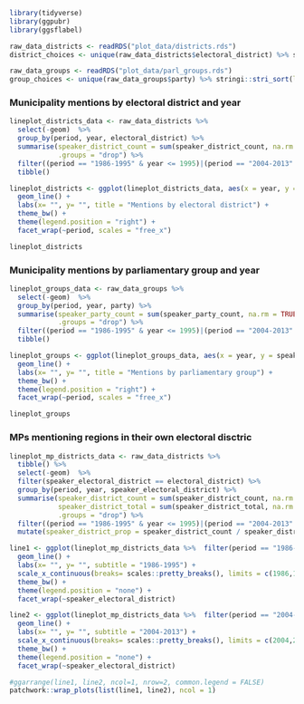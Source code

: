 ```r
library(tidyverse)
library(ggpubr)
library(ggsflabel)
```

```r
raw_data_districts <- readRDS("plot_data/districts.rds")
district_choices <- unique(raw_data_districts$electoral_district) %>% stringi::stri_sort(locale = "fi_FI")

raw_data_groups <- readRDS("plot_data/parl_groups.rds")
group_choices <- unique(raw_data_groups$party) %>% stringi::stri_sort(local = "fi_FI")

```

### Municipality mentions by electoral district and year

```r
lineplot_districts_data <- raw_data_districts %>%
  select(-geom)  %>%
  group_by(period, year, electoral_district) %>%
  summarise(speaker_district_count = sum(speaker_district_count, na.rm = TRUE),
            .groups = "drop") %>%
  filter((period == "1986-1995" & year <= 1995)|(period == "2004-2013" & year >= 2003)) %>%
  tibble()

lineplot_districts <- ggplot(lineplot_districts_data, aes(x = year, y = speaker_district_count, col = electoral_district))  +
  geom_line() +
  labs(x= "", y= "", title = "Mentions by electoral district") +
  theme_bw() +
  theme(legend.position = "right") +
  facet_wrap(~period, scales = "free_x")

lineplot_districts
```

### Municipality mentions by parliamentary group and year


```r
lineplot_groups_data <- raw_data_groups %>%
  select(-geom)  %>%
  group_by(period, year, party) %>%
  summarise(speaker_party_count = sum(speaker_party_count, na.rm = TRUE),
            .groups = "drop") %>%
  filter((period == "1986-1995" & year <= 1995)|(period == "2004-2013" & year >= 2003)) %>%
  tibble()

lineplot_groups <- ggplot(lineplot_groups_data, aes(x = year, y = speaker_party_count, col = party))  +
  geom_line() +
  labs(x= "", y= "", title = "Mentions by parliamentary group") +
  theme_bw() +
  theme(legend.position = "right") + 
  facet_wrap(~period, scales = "free_x")

lineplot_groups
```



### MPs mentioning regions in their own electoral disctric

```r
lineplot_mp_districts_data <- raw_data_districts %>%
  tibble() %>%
  select(-geom)  %>%
  filter(speaker_electoral_district == electoral_district) %>%
  group_by(period, year, speaker_electoral_district) %>%
  summarise(speaker_district_count = sum(speaker_district_count, na.rm = TRUE),
            speaker_district_total = sum(speaker_district_total, na.rm = TRUE), 
            .groups = "drop") %>%
  filter((period == "1986-1995" & year <= 1995)|(period == "2004-2013" & year >= 2003)) %>%
  mutate(speaker_district_prop = speaker_district_count / speaker_district_total) 

line1 <- ggplot(lineplot_mp_districts_data %>%  filter(period == "1986-1995"), aes(x = year, y = speaker_district_prop, col = speaker_electoral_district))  +
  geom_line() +
  labs(x= "", y= "", subtitle = "1986-1995") +
  scale_x_continuous(breaks= scales::pretty_breaks(), limits = c(1986,1995)) +
  theme_bw() +
  theme(legend.position = "none") +
  facet_wrap(~speaker_electoral_district)

line2 <- ggplot(lineplot_mp_districts_data %>%  filter(period == "2004-2013"), aes(x = year, y = speaker_district_prop, col = speaker_electoral_district))  +
  geom_line() +
  labs(x= "", y= "", subtitle = "2004-2013") +
  scale_x_continuous(breaks= scales::pretty_breaks(), limits = c(2004,2013)) +
  theme_bw() +
  theme(legend.position = "none") +
  facet_wrap(~speaker_electoral_district)

#ggarrange(line1, line2, ncol=1, nrow=2, common.legend = FALSE)
patchwork::wrap_plots(list(line1, line2), ncol = 1)
```